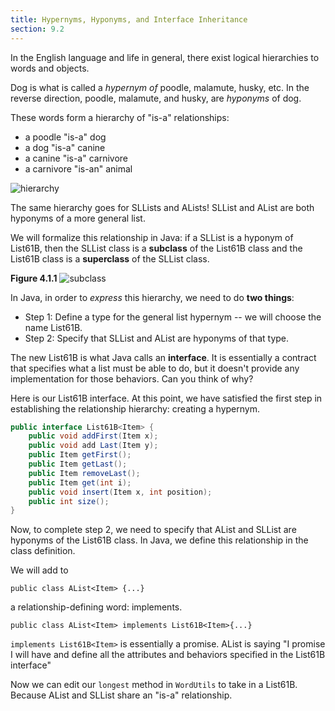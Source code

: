 ```yaml
---
title: Hypernyms, Hyponyms, and Interface Inheritance
section: 9.2
---
```


In the English language and life in general, there exist logical hierarchies to words and objects.

Dog is what is called a _hypernym of_ poodle, malamute, husky, etc. In the reverse direction, poodle, malamute, and husky, are _hyponyms_ of dog.

These words form a hierarchy of "is-a" relationships:

* a poodle "is-a" dog
* a dog "is-a" canine
* a canine "is-a" carnivore
* a carnivore "is-an" animal

![hierarchy](https://joshhug.gitbooks.io/hug61b/content/assets/hierarchy.png)

The same hierarchy goes for SLLists and ALists! SLList and AList are both hyponyms of a more general list.

We will formalize this relationship in Java: if a SLList is a hyponym of List61B, then the SLList class is a **subclass** of the List61B class and the List61B class is a **superclass** of the SLList class.

**Figure 4.1.1** ![subclass](https://joshhug.gitbooks.io/hug61b/content/assets/subclass.png)

In Java, in order to _express_ this hierarchy, we need to do **two things**:

* Step 1: Define a type for the general list hypernym -- we will choose the name List61B.
* Step 2: Specify that SLList and AList are hyponyms of that type.

The new List61B is what Java calls an **interface**. It is essentially a contract that specifies what a list must be able to do, but it doesn't provide any implementation for those behaviors. Can you think of why?

Here is our List61B interface. At this point, we have satisfied the first step in establishing the relationship hierarchy: creating a hypernym.

```java
public interface List61B<Item> {
    public void addFirst(Item x);
    public void add Last(Item y);
    public Item getFirst();
    public Item getLast();
    public Item removeLast();
    public Item get(int i);
    public void insert(Item x, int position);
    public int size();
}
```

Now, to complete step 2, we need to specify that AList and SLList are hyponyms of the List61B class. In Java, we define this relationship in the class definition.

We will add to

`public class AList<Item> {...}`

a relationship-defining word: implements.

`public class AList<Item> implements List61B<Item>{...}`

`implements List61B<Item>` is essentially a promise. AList is saying "I promise I will have and define all the attributes and behaviors specified in the List61B interface"

Now we can edit our `longest` method in `WordUtils` to take in a List61B. Because AList and SLList share an "is-a" relationship.
